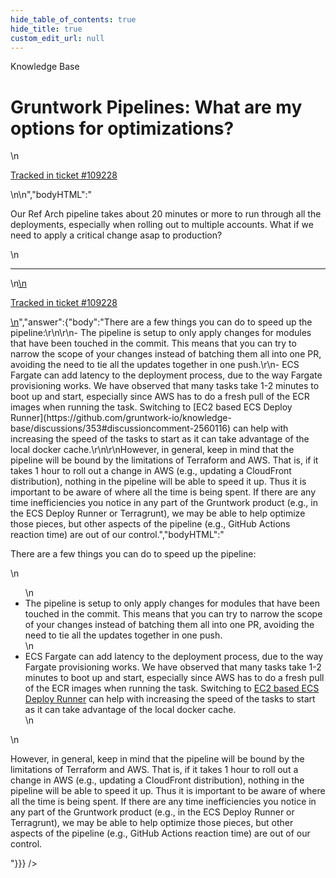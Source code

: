 ```yaml
---
hide_table_of_contents: true
hide_title: true
custom_edit_url: null
---
```



<head>
  <link rel="canonical" href="https://github.com/gruntwork-io/knowledge-base/discussions/553" />
</head>

<CenterLayout>
<span className="searchCategory">Knowledge Base</span>
<h1>Gruntwork Pipelines: What are my options for optimizations?</h1>
<GitHub discussion={{"id":"D_kwDOF8slf84AQs-_","number":553,"author":{"login":"yorinasub17"},"title":"Gruntwork Pipelines: What are my options for optimizations?","body":"\nOur Ref Arch pipeline takes about 20 minutes or more to run through all the deployments, especially when rolling out to multiple accounts. What if we need to apply a critical change asap to production?\n\n---\n\n<ins datetime=\"2022-09-09T14:56:25Z\">\n  <p><a href=\"https://support.gruntwork.io/hc/requests/109228\">Tracked in ticket #109228</a></p>\n</ins>\n","bodyHTML":"<p dir=\"auto\">Our Ref Arch pipeline takes about 20 minutes or more to run through all the deployments, especially when rolling out to multiple accounts. What if we need to apply a critical change asap to production?</p>\n<hr>\n<ins datetime=\"2022-09-09T14:56:25Z\">\n  <p dir=\"auto\"><a href=\"https://support.gruntwork.io/hc/requests/109228\" rel=\"nofollow\">Tracked in ticket #109228</a></p>\n</ins>","answer":{"body":"There are a few things you can do to speed up the pipeline:\r\n\r\n- The pipeline is setup to only apply changes for modules that have been touched in the commit. This means that you can try to narrow the scope of your changes instead of batching them all into one PR, avoiding the need to tie all the updates together in one push.\r\n- ECS Fargate can add latency to the deployment process, due to the way Fargate provisioning works. We have observed that many tasks take 1-2 minutes to boot up and start, especially since AWS has to do a fresh pull of the ECR images when running the task. Switching to [EC2 based ECS Deploy Runner](https://github.com/gruntwork-io/knowledge-base/discussions/353#discussioncomment-2560116) can help with increasing the speed of the tasks to start as it can take advantage of the local docker cache.\r\n\r\nHowever, in general, keep in mind that the pipeline will be bound by the limitations of Terraform and AWS. That is, if it takes 1 hour to roll out a change in AWS (e.g., updating a CloudFront distribution), nothing in the pipeline will be able to speed it up. Thus it is important to be aware of where all the time is being spent. If there are any time inefficiencies you notice in any part of the Gruntwork product (e.g., in the ECS Deploy Runner or Terragrunt), we may be able to help optimize those pieces, but other aspects of the pipeline (e.g., GitHub Actions reaction time) are out of our control.","bodyHTML":"<p dir=\"auto\">There are a few things you can do to speed up the pipeline:</p>\n<ul dir=\"auto\">\n<li>The pipeline is setup to only apply changes for modules that have been touched in the commit. This means that you can try to narrow the scope of your changes instead of batching them all into one PR, avoiding the need to tie all the updates together in one push.</li>\n<li>ECS Fargate can add latency to the deployment process, due to the way Fargate provisioning works. We have observed that many tasks take 1-2 minutes to boot up and start, especially since AWS has to do a fresh pull of the ECR images when running the task. Switching to <a href=\"https://github.com/gruntwork-io/knowledge-base/discussions/353#discussioncomment-2560116\" data-hovercard-type=\"discussion\" data-hovercard-url=\"/gruntwork-io/knowledge-base/discussions/353/hovercard?comment_id=2560116\">EC2 based ECS Deploy Runner</a> can help with increasing the speed of the tasks to start as it can take advantage of the local docker cache.</li>\n</ul>\n<p dir=\"auto\">However, in general, keep in mind that the pipeline will be bound by the limitations of Terraform and AWS. That is, if it takes 1 hour to roll out a change in AWS (e.g., updating a CloudFront distribution), nothing in the pipeline will be able to speed it up. Thus it is important to be aware of where all the time is being spent. If there are any time inefficiencies you notice in any part of the Gruntwork product (e.g., in the ECS Deploy Runner or Terragrunt), we may be able to help optimize those pieces, but other aspects of the pipeline (e.g., GitHub Actions reaction time) are out of our control.</p>"}}} />

</CenterLayout>
  

<!-- ##DOCS-SOURCER-START
{
  "sourcePlugin": "github-discussions",
  "hash": "b2fe9ac5fff228f6fd6d8687a3984c2a"
}
##DOCS-SOURCER-END -->
